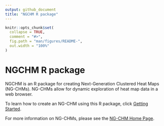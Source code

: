 ```yaml
---
output: github_document
title: "NGCHM R package"
---
```


<!-- README.md is generated from README.Rmd. Please edit that file -->

```r
knitr::opts_chunk$set(
  collapse = TRUE,
  comment = "#>",
  fig.path = "man/figures/README-",
  out.width = "100%"
)
```

<!-- badges: start -->
<!-- badges: end -->

# NGCHM R package

NGCHM is an R package for creating Next-Generation Clustered Heat Maps (NG-CHMs).
NG-CHMs allow for dynamic exploration of heat map data in a web browser.

To learn how to create an NG-CHM using this R package, click [Getting Started](articles/create-an-ng-chm.html).

For more information on NG-CHMs, please see the
[NG-CHM Home Page](https://bioinformatics.mdanderson.org/public-software/ngchm/).

